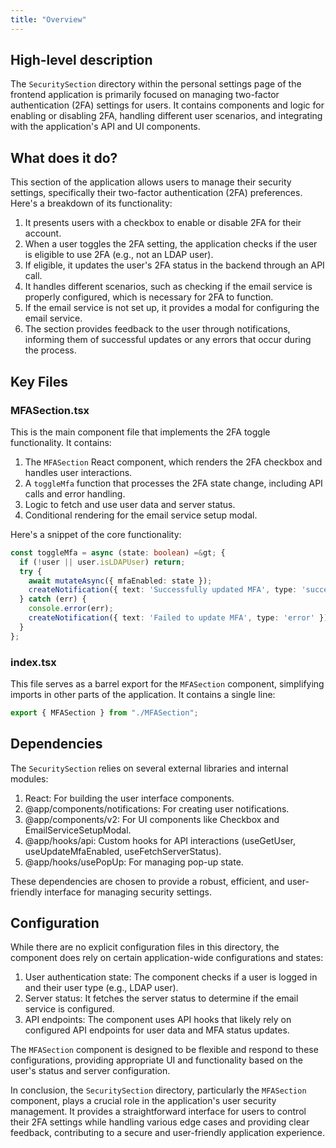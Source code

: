 ```yaml
---
title: "Overview"
---
```


## High-level description
The `SecuritySection` directory within the personal settings page of the frontend application is primarily focused on managing two-factor authentication (2FA) settings for users. It contains components and logic for enabling or disabling 2FA, handling different user scenarios, and integrating with the application's API and UI components.

## What does it do?
This section of the application allows users to manage their security settings, specifically their two-factor authentication (2FA) preferences. Here's a breakdown of its functionality:

1. It presents users with a checkbox to enable or disable 2FA for their account.
2. When a user toggles the 2FA setting, the application checks if the user is eligible to use 2FA (e.g., not an LDAP user).
3. If eligible, it updates the user's 2FA status in the backend through an API call.
4. It handles different scenarios, such as checking if the email service is properly configured, which is necessary for 2FA to function.
5. If the email service is not set up, it provides a modal for configuring the email service.
6. The section provides feedback to the user through notifications, informing them of successful updates or any errors that occur during the process.

## Key Files

### MFASection.tsx
This is the main component file that implements the 2FA toggle functionality. It contains:

1. The `MFASection` React component, which renders the 2FA checkbox and handles user interactions.
2. A `toggleMfa` function that processes the 2FA state change, including API calls and error handling.
3. Logic to fetch and use user data and server status.
4. Conditional rendering for the email service setup modal.

Here's a snippet of the core functionality:

```typescript
const toggleMfa = async (state: boolean) =&gt; {
  if (!user || user.isLDAPUser) return;
  try {
    await mutateAsync({ mfaEnabled: state });
    createNotification({ text: 'Successfully updated MFA', type: 'success' });
  } catch (err) {
    console.error(err);
    createNotification({ text: 'Failed to update MFA', type: 'error' });
  }
};
```

### index.tsx
This file serves as a barrel export for the `MFASection` component, simplifying imports in other parts of the application. It contains a single line:

```typescript
export { MFASection } from "./MFASection";
```

## Dependencies
The `SecuritySection` relies on several external libraries and internal modules:

1. React: For building the user interface components.
2. @app/components/notifications: For creating user notifications.
3. @app/components/v2: For UI components like Checkbox and EmailServiceSetupModal.
4. @app/hooks/api: Custom hooks for API interactions (useGetUser, useUpdateMfaEnabled, useFetchServerStatus).
5. @app/hooks/usePopUp: For managing pop-up state.

These dependencies are chosen to provide a robust, efficient, and user-friendly interface for managing security settings.

## Configuration
While there are no explicit configuration files in this directory, the component does rely on certain application-wide configurations and states:

1. User authentication state: The component checks if a user is logged in and their user type (e.g., LDAP user).
2. Server status: It fetches the server status to determine if the email service is configured.
3. API endpoints: The component uses API hooks that likely rely on configured API endpoints for user data and MFA status updates.

The `MFASection` component is designed to be flexible and respond to these configurations, providing appropriate UI and functionality based on the user's status and server configuration.

In conclusion, the `SecuritySection` directory, particularly the `MFASection` component, plays a crucial role in the application's user security management. It provides a straightforward interface for users to control their 2FA settings while handling various edge cases and providing clear feedback, contributing to a secure and user-friendly application experience.